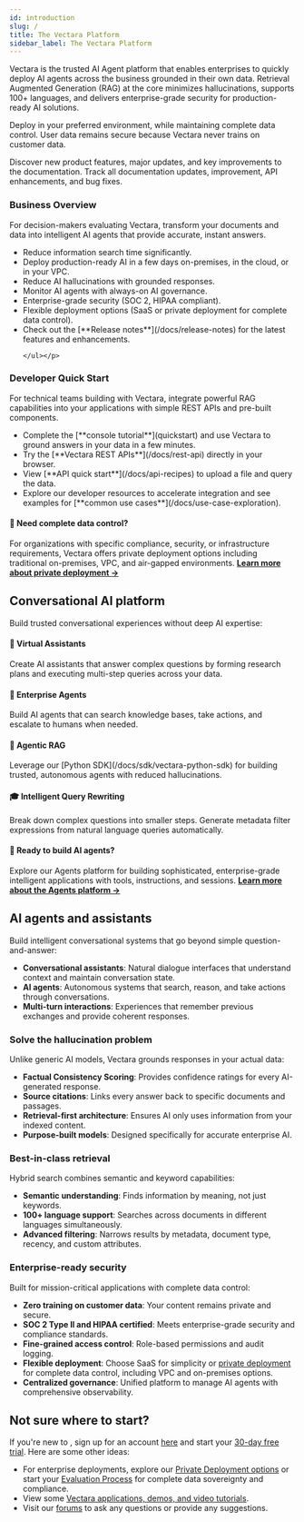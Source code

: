 ```yaml
---
id: introduction
slug: /
title: The Vectara Platform
sidebar_label: The Vectara Platform
---
```



Vectara is the trusted AI Agent platform that enables
enterprises to quickly deploy AI agents across the business grounded in their own data.
Retrieval Augmented Generation (RAG) at the core minimizes
hallucinations, supports 100+ languages, and delivers enterprise-grade
security for production-ready AI solutions.

Deploy in your preferred environment, while maintaining complete data control. 
User data remains secure because Vectara never trains on customer data.

<Grid columns={2}>
  <TopicButton
    title="Release Notes"
    href="/docs/release-notes"
  >
    Discover new product features, major updates, and key improvements to the documentation.
  </TopicButton>
  <TopicButton title="Changelog" href="/docs/changelog">
    Track all documentation updates, improvement, API enhancements, and bug fixes.
  </TopicButton>
</Grid>

<Spacer size="l" />

<div style={{ display: 'flex', gap: '20px' }}>
  <div style={{ flex: 1 }}>
    <h3>Business Overview</h3>
    <p>For decision-makers evaluating Vectara, transform your documents and
    data into intelligent AI agents that provide accurate, instant answers.</p>
    <p><ul>
    <li>Reduce information search time significantly.</li>
    <li>Deploy production-ready AI in a few days on-premises, in the cloud, or in your VPC.</li>
    <li>Reduce AI hallucinations with grounded responses.</li>
    <li>Monitor AI agents with always-on AI governance.</li>
    <li>Enterprise-grade security (SOC 2, HIPAA compliant).</li>
    <li>Flexible deployment options (SaaS or private deployment for complete
    data control).</li>
    <li>Check out the [**Release notes**](/docs/release-notes) for the latest
    features and enhancements.</li>

    </ul></p>
  </div>
  <div style={{ flex: 1 }}>
    <h3>Developer Quick Start</h3>
    <p>For technical teams building with Vectara, integrate powerful RAG
    capabilities into your applications with simple REST APIs and pre-built
    components.</p>
    <p><ul>
    <li>Complete the [**console tutorial**](quickstart) and use Vectara to
    ground answers in your data in a few minutes.</li>
    <li>Try the [**Vectara REST APIs**](/docs/rest-api) directly in your
    browser.</li>
    <li>View [**API quick start**](/docs/api-recipes) to upload a file and query
    the data.</li>
    <li>Explore our developer resources to accelerate integration and see
    examples for [**common use cases**](/docs/use-case-exploration).</li>
    </ul></p>
  </div>
</div>

<div style={{ backgroundColor: '#f8f9fa', padding: '20px', borderRadius: '8px', marginBottom: '20px', border: '1px solid #e9ecef' }}>
  <h4>🏢 Need complete data control?</h4>
  <p>For organizations with specific compliance, security, or infrastructure
  requirements, Vectara offers private deployment options including traditional
  on-premises, VPC, and air-gapped environments. <strong><a href="/docs/deployments">Learn more about private deployment →</a></strong></p>
</div>

## Conversational AI platform

Build trusted conversational experiences without deep AI expertise:

<Grid columns={2}>
  <div>
    <h4>🤖 Virtual Assistants</h4>
    <p>Create AI assistants that answer complex questions by forming research plans and 
executing multi-step queries across your data.</p>
  </div>
  <div>
    <h4>💬 Enterprise Agents</h4>
    <p>Build AI agents that can search knowledge bases, take actions, and escalate to humans when needed.</p>
  </div>
  <div>
    <h4>🏢 Agentic RAG</h4>
    <p>Leverage our [Python SDK](/docs/sdk/vectara-python-sdk) for building trusted, autonomous agents with reduced hallucinations.</p>
  </div>
  <div>
    <h4>🎓 Intelligent Query Rewriting</h4>
    <p>Break down complex questions into smaller steps. Generate metadata filter expressions from natural language queries automatically.</p>
  </div>
</Grid>

<div style={{ backgroundColor: '#e8f4fd', padding: '20px', borderRadius: '8px', marginBottom: '20px', border: '1px solid #b8e0f7' }}>
  <h4>🤖 Ready to build AI agents?</h4>
  <p>Explore our Agents platform for building sophisticated, enterprise-grade
  intelligent applications with tools, instructions, and sessions. <strong><a href="/docs/agents/agent-platform-overview">Learn more about the Agents platform →</a></strong></p>
</div>

## AI agents and assistants

Build intelligent conversational systems that go beyond simple
question-and-answer:

- **Conversational assistants**: Natural dialogue interfaces that understand
  context and maintain conversation state.
- **AI agents**: Autonomous systems that search, reason, and take actions
  through conversations.
- **Multi-turn interactions**: Experiences that remember previous exchanges and
  provide coherent responses.

### Solve the hallucination problem
Unlike generic AI models, Vectara grounds responses in your actual data:

- **Factual Consistency Scoring**: Provides confidence ratings for every
  AI-generated response.
- **Source citations**: Links every answer back to specific documents and
  passages.
- **Retrieval-first architecture**: Ensures AI only uses information from your
  indexed content.
- **Purpose-built models**: Designed specifically for accurate enterprise AI.

### Best-in-class retrieval
Hybrid search combines semantic and keyword capabilities:

- **Semantic understanding**: Finds information by meaning, not just keywords.
- **100+ language support**: Searches across documents in different languages
  simultaneously.
- **Advanced filtering**: Narrows results by metadata, document type, recency,
  and custom attributes.

### Enterprise-ready security
Built for mission-critical applications with complete data control:

- **Zero training on customer data**: Your content remains private and secure.
- **SOC 2 Type II and HIPAA certified**: Meets enterprise-grade security and
  compliance standards.
- **Fine-grained access control**: Role-based permissions and audit logging.
- **Flexible deployment**: Choose SaaS for simplicity or
  [private deployment](/docs/deployments) for complete data control, including
  VPC and on-premises options.
- **Centralized governance**: Unified platform to manage AI agents with
  comprehensive observability.

## Not sure where to start?

If you're new to <Config v="names.product"/>, sign up for an account
[here](https://console.vectara.com/signup) and start your
[30-day free trial](/docs/vectara-trial). Here are some other ideas:

- For enterprise deployments, explore our
  [Private Deployment options](/docs/deployments) or start your
  [Evaluation Process](/docs/deployments/onprem-evaluation-process) for
  complete data sovereignty and compliance.
- View some [Vectara applications, demos, and video tutorials](https://vectara.com/demos/).
- Visit our [forums](https://discuss.vectara.com/) to ask any questions or
  provide any suggestions.
